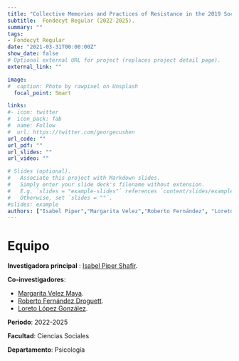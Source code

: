 ```yaml
---
title: "Collective Memories and Practices of Resistance in the 2019 Social Uprising in Chile"
subtitle:  Fondecyt Regular (2022-2025).
summary: ""
tags:
- Fondecyt Regular
date: "2021-03-31T00:00:00Z"
show_date: false
# Optional external URL for project (replaces project detail page).
external_link: ""

image:
#  caption: Photo by rawpixel on Unsplash
  focal_point: Smart

links:
#- icon: twitter
#  icon_pack: fab
#  name: Follow
#  url: https://twitter.com/georgecushen
url_code: ""
url_pdf: ""
url_slides: ""
url_video: ""

# Slides (optional).
#   Associate this project with Markdown slides.
#   Simply enter your slide deck's filename without extension.
#   E.g. `slides = "example-slides"` references `content/slides/example-slides.md`.
#   Otherwise, set `slides = ""`.
#slides: example
authors: ["Isabel Piper","Margarita Velez","Roberto Fernández", "Loreto López"]
---
```


# Equipo

**Investigadora principal** : [Isabel Piper Shafir](../../../authors/isabel-piper/).

**Co-investigadores**:

- [Margarita Velez Maya](../../../authors/margarita-velez/).
- [Roberto Fernández Droguett](../../../authors/roberto-fernandez/).
- [Loreto López González](../../../authors/loreto-lopez/).


**Periodo**: 2022-2025

**Facultad**: Ciencias Sociales

**Departamento**: Psicología

